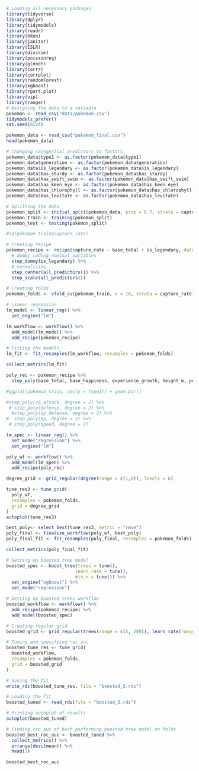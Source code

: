 ```r
# Loading all necessary packages
library(tidyverse)
library(dplyr)
library(tidymodels)
library(readr)
library(kknn)
library(janitor)
library(ISLR)
library(discrim)
library(poissonreg)
library(glmnet)
library(corrr)
library(corrplot)
library(randomForest)
library(xgboost)
library(rpart.plot)
library(vip)
library(ranger)
# Assigning the data to a variable
pokemon <- read_csv("data/pokemon.csv")
tidymodels_prefer()
set.seed(0124)
```



```r
pokemon_data <- read_csv("pokemon_final.csv")
head(pokemon_data)
```

```r
# Changing categorical predictors to factors
pokemon_data$type1 <- as.factor(pokemon_data$type1)
pokemon_data$generation <- as.factor(pokemon_data$generation)
pokemon_data$is_legendary <- as.factor(pokemon_data$is_legendary)
pokemon_data$has_sturdy <- as.factor(pokemon_data$has_sturdy)
pokemon_data$has_swift_swim <- as.factor(pokemon_data$has_swift_swim)
pokemon_data$has_keen_eye <- as.factor(pokemon_data$has_keen_eye)
pokemon_data$has_chlorophyll <- as.factor(pokemon_data$has_chlorophyll)
pokemon_data$has_levitate <- as.factor(pokemon_data$has_levitate)
```


```r
# Splitting the data
pokemon_split <- initial_split(pokemon_data, prop = 0.7, strata = capture_rate)
pokemon_train <- training(pokemon_split)
pokemon_test <- testing(pokemon_split)

#sd(pokemon_train$capture_rate)
```

```r
# Creating recipe
pokemon_recipe <- recipe(capture_rate ~ base_total + is_legendary, data = pokemon_train) %>% 
  # dummy coding nominal variables
  step_dummy(is_legendary) %>% 
  # normalizing
  step_center(all_predictors()) %>% 
  step_scale(all_predictors())
```

```r
# Creating folds
pokemon_folds <- vfold_cv(pokemon_train, v = 10, strata = capture_rate)
```

```r
# Linear regression 
lm_model <- linear_reg() %>% 
  set_engine("lm")

lm_workflow <- workflow() %>% 
  add_model(lm_model) %>% 
  add_recipe(pokemon_recipe)
```

```r
# Fitting the models
lm_fit <- fit_resamples(lm_workflow, resamples = pokemon_folds)
```

```r
collect_metrics(lm_fit)
```

```r
poly_rec <- pokemon_recipe %>% 
  step_poly(base_total, base_happiness, experience_growth, height_m, percentage_male, weight_kg, degree = tune())

#ggplot(pokemon_train, aes(y = type1)) + geom_bar()

#step_poly(sp_attack, degree = 2) %>% 
 # step_poly(defense, degree = 2) %>% 
  #step_poly(sp_defense, degree = 2) %>% 
#  step_poly(hp, degree = 2) %>% 
 # step_poly(speed, degree = 2)

lm_spec <- linear_reg() %>% 
  set_mode("regression") %>% 
  set_engine("lm")

poly_wf <- workflow() %>% 
  add_model(lm_spec) %>% 
  add_recipe(poly_rec)

degree_grid <- grid_regular(degree(range = c(1,6)), levels = 6)

tune_res3 <- tune_grid(
  poly_wf,
  resamples = pokemon_folds,
  grid = degree_grid
)
autoplot(tune_res3)
```

```r
best_poly<- select_best(tune_res3, metric = "rmse")
poly_final <- finalize_workflow(poly_wf, best_poly)
poly_final_fit <- fit_resamples(poly_final, resamples = pokemon_folds)

collect_metrics(poly_final_fit)
```

```r
# Setting up boosted tree model
boosted_spec <- boost_tree(trees = tune(),
                          learn_rate = tune(),
                          min_n = tune()) %>%
  set_engine("xgboost") %>%
  set_mode("regression")

# Setting up boosted trees workflow
boosted_workflow <- workflow() %>% 
  add_recipe(pokemon_recipe) %>% 
  add_model(boosted_spec)

# Creating regular grid
boosted_grid <- grid_regular(trees(range = c(5, 200)), learn_rate(range = c(0.1,1), trans = identity_trans()), min_n(range = c(40, 60)), levels = 2)
```

```r
# Tuning and specifying roc_auc
boosted_tune_res <- tune_grid(
  boosted_workflow,
  resamples = pokemon_folds,
  grid = boosted_grid
)

# Saving the fit
write_rds(boosted_tune_res, file = "boosted_3.rds")
```

```r
# Loading the fit
boosted_tuned <- read_rds(file = "boosted_3.rds")

# Printing autoplot of results
autoplot(boosted_tuned)
```

```r
# Finding roc_auc of best performing boosted tree model on folds
boosted_best_roc_auc <- boosted_tuned %>% 
  collect_metrics() %>% 
  arrange(desc(mean)) %>% 
  head(1)

boosted_best_roc_auc
```






